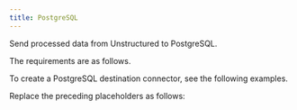 ```yaml
---
title: PostgreSQL
---
```


Send processed data from Unstructured to PostgreSQL.

The requirements are as follows.


<PostgreSQLPrerequisites />

To create a PostgreSQL destination connector, see the following examples.


<CodeGroup>
    <PostgreSQLSDK />
    <PostgreSQLAPIRESTCreate />
</CodeGroup>

Replace the preceding placeholders as follows:


<PostgreSQLAPIPlaceholders />

